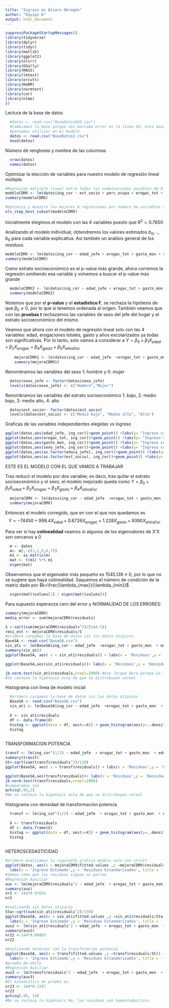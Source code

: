 ```yaml
---
title: "Ingreso en Álvaro Obregón"
author: "Equipo 6"
output: html_document
---
```


```r
suppressPackageStartupMessages({
library(tidyverse)
library(dplyr)
library(tidyr)
library(matlib)
library(ggplot2)
library(olsrr)
library(GGally)
library(MASS)
library(lmtest)
library(orcutt)
library(HoRM)
library(normtest)
library(car)
library(nlme)
})
```

Lectura de la base de datos 
```r
  #datos <- read.csv("BaseDatosEA2.csv") 
  #Cambiamos la base porque nos marcaba error en la linea 43, esta base ya esta limpia, solo estan los datos de Alvaro Obregon y las variables que
  #pensamos utilizar en el modelo
  datos <- read.csv("BaseDatos2.csv")
  head(datos)
```

Número de renglones y nombre de las columnas 
```r
  nrow(datos) 
  names(datos)
```

Optimizar la elección de variables para nuestro modelo de regresión lineal múltiple.
```r
#Regresión múltiple lineal entre todas las combinaciones posibles de 8 variables
modeloCDMX <- lm(datos$ing_cor ~ est_socio + perc_ocupa + erogac_tot + gasto_mon + sexo_jefe + educa_jefe + tot_integ + edad_jefe, data = datos)
summary(modeloCDMX)

#Optimiza y muestra las mejores 8 regresiones por número de variables a tomar en cuenta
ols_step_best_subset(modeloCDMX)

```
Inicialmente elegimos el modelo con las 6 variables puesto que $R^2=0.7650$

Analizando el modelo individual, obtendremos los valores estimados $b_0, .., b_6$ para cada variable explicativa. Así también un análisis general de los residuos.
```r

modeloCDMX <- lm(datos$ing_cor ~ edad_jefe + erogac_tot + gasto_mon + sexo_jefe + educa_jefe + est_socio, datos)
summary(modeloCDMX) 
```

Como estrato socioeconómico es el p-value más grande, ahora corremos la regresión omitiendo esa variable y volvemos a buscar el p-value más grande
```r
  modeloCDMX2 <- lm(datos$ing_cor ~ edad_jefe + erogac_tot + gasto_mon + sexo_jefe + educa_jefe, datos)
  summary(modeloCDMX2) 
```

Notemos que por el **p-value** y el **estadístico F**, se rechaza la hipótesis de que $\beta_0 \neq 0$, por lo que sí tenemos ordenada al origen.
También veamos que con las **pruebas t** rechazamos las variables de sexo del jefe del hogar y el estrato socioeconómico del mismo.


Veamos que ahora con el modelo de regresión lineal solo con las 4 variables: edad, erogaciones totales, gasto y años escolarizados ya todas son significativas. Por lo tanto, solo vamos a considerar a $Y = \beta_0 + \beta_1 X_{edad} + \beta_2 X_{erogac} + \beta_4 X_{gasto} + \beta_5 X_{añosEsc}$
```r
    mejoraCDMX1 <- lm(datos$ing_cor ~ edad_jefe  +erogac_tot + gasto_mon  + educa_jefe, datos) 
    summary(mejoraCDMX1) 
```

Renombramos las variables del sexo 1: hombre y 0: mujer
```r
  datos$sexo_jefe <- factor(datos$sexo_jefe)
  levels(datos$sexo_jefe) <- c("Hombre","Mujer")
```

Renombramos las variables del estrato socioeconómico 1: bajo, 2: medio bajo, 3: medio alto, 4: alto
```r
  datos$est_socio<- factor(datos$est_socio)
  levels(datos$est_socio) <- c("Medio bajo", "Medio alto", "Alto")
```


Graficas de las variables independientes elegidas vs ingreso
```r
ggplot(datos,aes(edad_jefe, ing_cor))+geom_point() +labs(y= "Ingreso corriente", x = "Edad")
ggplot(datos,aes(erogac_tot, ing_cor))+geom_point() +labs(y= "Ingreso corriente", x = "Erogaciones totales")
ggplot(datos,aes(gasto_mon, ing_cor))+geom_point() +labs(y= "Ingreso corriente", x = "Gasto monetario")
ggplot(datos,aes(sexo_jefe, ing_cor))+geom_point() +labs(y= "Ingreso corriente", x = "Sexo")
ggplot(datos,aes(as.factor(educa_jefe), ing_cor))+geom_point() +labs(y= "Ingreso corriente", x = "Años escolarizados")
ggplot(datos,aes(as.factor(est_socio), ing_cor))+geom_point() +labs(y= "Ingreso corriente", x = "Estrato socioeconómico")
```

ESTE ES EL MODELO CON EL QUE VAMOS A TRABAJAR 

Tras reducir el modelo por dos variable; es decir, tras quitar el estrato socioeconómico y el sexo, el modelo mejorado queda como $Y = \beta_0 + \beta_1 X_{edad} + \beta_2 X_{erogac} + \beta_3 X_{gasto} + \beta_4 X_{añosEsc}$
```r
  mejoraCDMX <- lm(datos$ing_cor ~ edad_jefe  +erogac_tot + gasto_mon  + educa_jefe, datos) 
  summary(mejoraCDMX) 
```
Entonces el modelo corregido, que en con el que nos quedamos es 
$$Y = -74450 + 998.4 X_{edad} + 0.6726 X_{erogac} + 1.228 X_{gasto} + 9390 X_{añosEsc}$$

Para ver si hay **colinealidad** veamos si algunos de los eigenvalores de X'X son cercanos a 0
```r
  m <- datos
  m<- m[,-c(1,2,5,6,7)]
  m1 <- as.matrix(m)
  mat <- t(m1) %*% m1
  eigen(mat)
```

Observemos que el eigenvalor más pequeño es 1545.136 $\neq$ 0, por lo que no se sugiere que haya colinealidad. Saquemos el número de condición de la matriz dado por $k=\frac{\lambda_{max}}{\lambda_{min}}$
```r
  eigen(mat)$values[1] / eigen(mat)$values[4]
```




Para supuesto esperanza cero del error y NORMALIDAD DE LOS ERRORES:
```r
summary(mejoraCDMX)
media_error <- sum(mejoraCDMX$residuals)

S <-sqrt(sum(mejoraCDMX$residuals^2)/(144-5))
resi_est <- mejoraCDMX$residuals/S
#primero cargamos la base de datos sin los datos atipicos
BaseSA <- read.csv("BaseSA.csv")
sin_ati <- lm(BaseSA$ing_cor ~ edad_jefe  +erogac_tot + gasto_mon  + educa_jefe, BaseSA) 
summary(sin_ati) 
ggplot(BaseSA, aes( x = sin_ati$residuals)) + labs(x = 'Residuos',y = 'Frecuencia', title = '') + geom_histogram() + theme_bw()

ggplot(BaseSA,aes(sin_ati$residuals))+ labs(x = 'Residuos',y = 'Densidad', title = '') + geom_density() + theme_bw()

jb.norm.test(sin_ati$residuals,nrepl=2000) #Use Jarque Bera porque ya incluye lo de asimetría y kurtosis
#Se rechaza la hipótesis nula de que se distribuyen normal
```

Histograma con línea de modelo inicial
```r
  #primero cargamos la base de datos sin los datos atipicos
  BaseSA <- read.csv("BaseSA.csv")
  sin_ati <- lm(BaseSA$ing_cor ~ edad_jefe  +erogac_tot + gasto_mon  + educa_jefe, BaseSA) 
  
  X <- sin_ati$residuals
  df <- data.frame(X) 
  histog <- ggplot(data = df, aes(x=X)) + geom_histogram(aes(y=..density..), color = "black") + theme_bw() + geom_density(kernel="gaussian", color = "red", size=2) + labs(x = 'Residuos',y = 'Frecuencia relativa', title = '')
  histog
  
```



TRANSFORMACION POTENCIA

```r

transf <- lm(ing_cor^(1/2) ~ edad_jefe  + erogac_tot + gasto_mon  + educa_jefe, BaseSA)
summary(transf)
St<-sqrt(sum(transf$residuals^2)/139)
ggplot(BaseSA, aes( x = transf$residuals)) + labs(x = 'Residuos',y = 'Frecuencia', title = '') + geom_histogram() + theme_bw()

ggplot(BaseSA,aes(transf$residuals))+ labs(x = 'Residuos',y = 'Densidad', title = '') + geom_density() + theme_bw()
jb.norm.test(transf$residuals,nrepl=2000) 
#comparamos con
qchisq(.95,2)
#No se rechaza la hipotesis nula de que se distribuyen normal
```

Histograma con densidad de transformación potencia

```r
  
  transf <- lm(ing_cor^(1/2) ~ edad_jefe  + erogac_tot + gasto_mon  + educa_jefe, BaseSA)
  
  X <- transf$residuals
  df <- data.frame(X) 
  histog <- ggplot(data = df, aes(x=X)) + geom_histogram(aes(y=..density..), color = "black") + theme_bw() + geom_density(kernel="gaussian", color = "red", size=2) + labs(x = 'Residuos',y = 'Frecuencia relativa', title = '')
  histog
  
```




HETEROSCEDASTICIDAD
```r
#primero analizamos la siguiente grafica modelo solo con orcutt
ggplot(datos, aes(x = mejoraCDMX$fitted.values ,y =mejoraCDMX$residuals/S)) + 
  labs(x = 'Ingreso Estimado',y = 'Residuos Estandarizados', title = '') + geom_point() + theme_bw()
#Vemos cómo que los residuos siguen un patron
#Regresión Auxiliar
aux <- lm(mejoraCDMX$residuals^2 ~ edad_jefe  + erogac_tot + gasto_mon  + educa_jefe + edad_jefe^2  + erogac_tot^2 + gasto_mon^2  + educa_jefe^2 + edad_jefe*erogac_tot + edad_jefe*gasto_mon  + edad_jefe*educa_jefe + erogac_tot*gasto_mon  + erogac_tot*educa_jefe + gasto_mon*educa_jefe, datos)
summary(aux)
nr2 <- 144*0.07631
nr2

#analizando sin datos atipicos
Sta<-sqrt(sum(sin_ati$residuals^2)/139)
ggplot(BaseSA, aes(x = sin_ati$fitted.values ,y =sin_ati$residuals/Sta)) + 
  labs(x = 'Ingreso Estimado',y = 'Residuos Estandarizados', title = '') + geom_point() + theme_bw()
aux2 <- lm(sin_ati$residuals^2 ~ edad_jefe  + erogac_tot + gasto_mon  + educa_jefe + edad_jefe^2  + erogac_tot^2 + gasto_mon^2  + educa_jefe^2 + edad_jefe*erogac_tot + edad_jefe*gasto_mon  + edad_jefe*educa_jefe + erogac_tot*gasto_mon  + erogac_tot*educa_jefe + gasto_mon*educa_jefe, BaseSA)
summary(aux2)
nr22 <-144*0.06803
nr22

#Analizando heterosc con la transformcion potencia
ggplot(BaseSA, aes(x = transf$fitted.values ,y =transf$residuals/St)) + 
  labs(x = 'Ingreso Estimado',y = 'Residuos Estandarizados', title = '') + geom_point() + theme_bw()
#prueba de white
#Regresión Auxiliar
aux3 <- lm(transf$residuals^2 ~ edad_jefe  + erogac_tot + gasto_mon  + educa_jefe + edad_jefe^2  + erogac_tot^2 + gasto_mon^2  + educa_jefe^2 + edad_jefe*erogac_tot + edad_jefe*gasto_mon  + edad_jefe*educa_jefe + erogac_tot*gasto_mon  + erogac_tot*educa_jefe + gasto_mon*educa_jefe, BaseSA)
summary(aux3)
#El estadistico de prueba es
nr23 <- 144*0.1247
nr23
qchisq(.95, 14)
#No se rechaza la hipótesis Ho, los residuos son homoscedasticos

```





